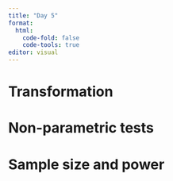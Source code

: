 ```yaml
---
title: "Day 5"
format: 
  html:
    code-fold: false
    code-tools: true
editor: visual
---
```


# Transformation

# Non-parametric tests


# Sample size and power
